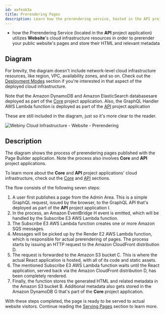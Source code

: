 ```yaml
---
id: aafeab3a
title: Prerendering Pages
description: Learn how the prerendering service, hosted in the API project application, relies on the Website project application to perform page prerendering.
---
```



<Alert type="success" title="What you’ll learn">

- how the Prerendering Service (located in the **API** project application) utilizes **Website**'s cloud infrastructure resources in order to prerender your public website's pages and store their HTML and relevant metadata

</Alert>

## Diagram

<Alert type="info">

For brevity, the diagram doesn't include network-level cloud infrastructure resources, like region, VPC, availability zones, and so on. Check out the [Deployment Modes](/docs/{version}/architecture/deployment-modes/introduction) section if you're interested in that aspect of the deployed cloud infrastructure.

</Alert>

<Alert type="info">

Note that the Amazon DynamoDB and Amazon ElasticSearch databasesare deployed as part of the [Core](/docs/{version}/architecture/core/overview) project application. Also, the GraphQL Handler AWS Lambda function is deployed as part of the [API](/docs/{version}/architecture/api/overview) project application

These are still included in the diagram, just so it's more clear to the reader.

</Alert>

<Image
  src={websitePrerendering}
  title="Webiny Cloud Infrastructure - Website - Prerendering"
  shadow={false}
/>

## Description

The diagram shows the process of prerendering pages published with the Page Builder application. Note the process also involves **Core** and **API** project applications.

<Alert type="info">

To learn more about the **Core** and **API** project applications' cloud infrastructure, check out the [Core](/docs/{version}/architecture/core/overview) and [API](/docs/{version}/architecture/api/overview) sections.

</Alert>

The flow consists of the following seven steps:

1. A user first publishes a page from the Admin Area. This is a simple GraphQL request, issued by the browser, to the GraphQL API that's deployed as part of the **API** project application <diagram-letter>I</diagram-letter>.
2. In the process, an Amazon EventBridge <diagram-letter>H</diagram-letter> event is emitted, which will be handled by the Subscribe <diagram-letter>E3</diagram-letter> AWS Lambda function.
3. The Subscribe <diagram-letter>E3</diagram-letter> AWS Lambda function creates one or more Amazon SQS messages.
4. Messages will be picked up by the Render <diagram-letter>E2</diagram-letter> AWS Lambda function, which is responsible for actual prerendering of pages. The process starts by issuing an HTTP request to the Amazon CloudFront distribution <diagram-letter>D</diagram-letter>.
5. The request is forwarded to the Amazon S3 bucket <diagram-letter>C</diagram-letter>. This is where the actual React application is hosted, with all of its code and static assets.
6. The mentioned Subscribe <diagram-letter>E3</diagram-letter> AWS Lambda function waits until the React application, served back via the Amazon CloudFront distribution <diagram-letter>D</diagram-letter>, has been completely rendered.
7. Finally, the function stores the generated HTML and related metadata in the Amazon S3 bucket <diagram-letter>B</diagram-letter>. Additional metadata also gets stored in the Amazon DynamoDB <diagram-letter>G</diagram-letter> that's part of the **Core** project application.

With these steps completed, the page is ready to be served to actual website visitors. Continue reading the [Serving Pages](/docs/{version}/architecture/website/serving-pages) section to learn more.
